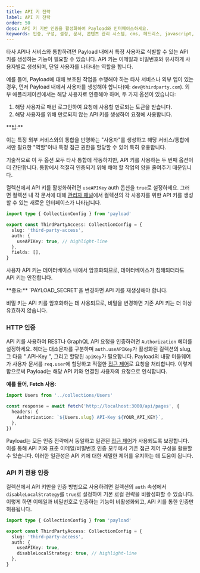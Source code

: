 ```yaml
---
title: API 키 전략
label: API 키 전략
order: 50
desc: API 키 기반 인증을 활성화하여 Payload와 인터페이스하세요.
keywords: 인증, 구성, 설정, 문서, 콘텐츠 관리 시스템, cms, 헤드리스, javascript, node, react, nextjs
---
```


타사 API나 서비스와 통합하려면 Payload 내에서 특정 사용자로 식별할 수 있는 API 키를 생성하는 기능이 필요할 수 있습니다. API 키는 이메일과 비밀번호와 유사하게 사용자별로 생성되며, 단일 사용자를 나타내는 역할을 합니다.

예를 들어, Payload에 대해 보호된 작업을 수행해야 하는 타사 서비스나 외부 앱이 있는 경우, 먼저 Payload 내에서 사용자를 생성해야 합니다(예: `dev@thirdparty.com`). 외부 애플리케이션에서는 해당 사용자로 인증해야 하며, 두 가지 옵션이 있습니다:

1. 해당 사용자로 매번 로그인하여 요청에 사용할 만료되는 토큰을 받습니다.
1. 해당 사용자를 위해 만료되지 않는 API 키를 생성하여 요청에 사용합니다.

<Banner type="success">
  **팁:**

이는 특정 외부 서비스와의 통합을 반영하는 "사용자"를 생성하고 해당 서비스/통합에서만 필요한 "역할"이나 특정 접근 권한을 할당할 수 있어 특히 유용합니다.

</Banner>

기술적으로 이 두 옵션 모두 타사 통합에 작동하지만, API 키를 사용하는 두 번째 옵션이 더 간단합니다. 통합에서 적절히 인증되기 위해 해야 할 작업의 양을 줄여주기 때문입니다.

컬렉션에서 API 키를 활성화하려면 `useAPIKey` auth 옵션을 `true`로 설정하세요. 그러면 컬렉션 내 각 문서에 대해 [관리자 패널](../admin/overview)에서 컬렉션의 각 사용자를 위한 API 키를 생성할 수 있는 새로운 인터페이스가 나타납니다.

```ts
import type { CollectionConfig } from 'payload'

export const ThirdPartyAccess: CollectionConfig = {
  slug: 'third-party-access',
  auth: {
    useAPIKey: true, // highlight-line
  },
  fields: [],
}
```

사용자 API 키는 데이터베이스 내에서 암호화되므로, 데이터베이스가 침해되더라도 API 키는 안전합니다.

<Banner type="warning">
  **중요:**
  `PAYLOAD_SECRET`을 변경하면 API 키를 재생성해야 합니다.

비밀 키는 API 키를 암호화하는 데 사용되므로, 비밀을 변경하면 기존 API 키는 더 이상 유효하지 않습니다.

</Banner>

### HTTP 인증

API 키를 사용하여 REST나 GraphQL API 요청을 인증하려면 `Authorization` 헤더를 설정하세요. 헤더는 대소문자를 구분하며 `auth.useAPIKey`가 활성화된 컬렉션의 slug, 그 다음 " API-Key ", 그리고 할당된 `apiKey`가 필요합니다. Payload의 내장 미들웨어가 사용자 문서를 `req.user`에 할당하고 적절한 [접근 제어](../access-control/overview)로 요청을 처리합니다. 이렇게 함으로써 Payload는 해당 API 키와 연결된 사용자의 요청으로 인식합니다.

**예를 들어, Fetch 사용:**

```ts
import Users from '../collections/Users'

const response = await fetch('http://localhost:3000/api/pages', {
  headers: {
    Authorization: `${Users.slug} API-Key ${YOUR_API_KEY}`,
  },
})
```

Payload는 모든 인증 전략에서 동일하고 일관된 [접근 제어](../access-control/overview)가 사용되도록 보장합니다. 이를 통해 API 키와 표준 이메일/비밀번호 인증 모두에서 기존 접근 제어 구성을 활용할 수 있습니다. 이러한 일관성은 API 키에 대한 세밀한 제어를 유지하는 데 도움이 됩니다.

### API 키 전용 인증

컬렉션에서 API 키만을 인증 방법으로 사용하려면 컬렉션의 `auth` 속성에서 `disableLocalStrategy`를 `true`로 설정하여 기본 로컬 전략을 비활성화할 수 있습니다. 이렇게 하면 이메일과 비밀번호로 인증하는 기능이 비활성화되고, API 키를 통한 인증만 허용됩니다.

```ts
import type { CollectionConfig } from 'payload'

export const ThirdPartyAccess: CollectionConfig = {
  slug: 'third-party-access',
  auth: {
    useAPIKey: true,
    disableLocalStrategy: true, // highlight-line
  },
}
```